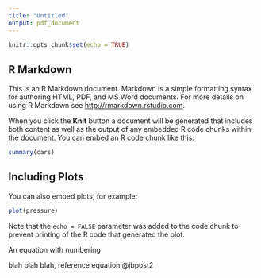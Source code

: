 ```yaml
---
title: "Untitled"
output: pdf_document
---
```


```r
knitr::opts_chunk$set(echo = TRUE)
```

## R Markdown

This is an R Markdown document. Markdown is a simple formatting syntax for authoring HTML, PDF, and MS Word documents. For more details on using R Markdown see <http://rmarkdown.rstudio.com>.

When you click the **Knit** button a document will be generated that includes both content as well as the output of any embedded R code chunks within the document. You can embed an R code chunk like this:

```r
summary(cars)
```

## Including Plots

You can also embed plots, for example:

```r
plot(pressure)
```

Note that the `echo = FALSE` parameter was added to the code chunk to prevent printing of the R code that generated the plot.

An equation with numbering

\begin{equation}
  \label{eq:1}
  \phi \left( x; \mu, \sigma \right) = \frac{1}{\sqrt{2 \pi \sigma^2}} \exp \left( -
  \frac{\left(x - \mu\right)^2}{2 \sigma^2} \right)
\end{equation}

\begin{equation}
5 = 2 + 3
\end{equation}

blah blah blah, reference equation \ref{eq:1}
@jbpost2
 